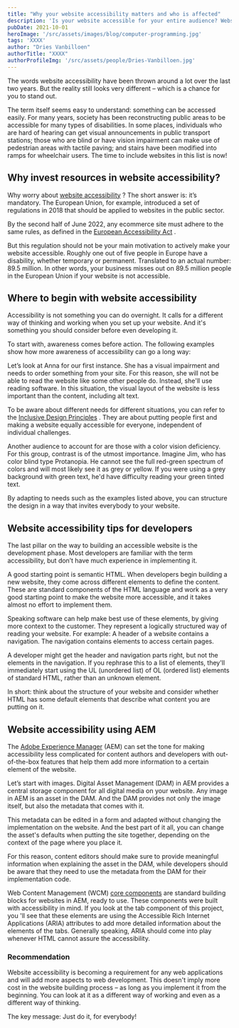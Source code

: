```yaml
---
title: "Why your website accessibility matters and who is affected"
description: 'Is your website accessible for your entire audience? Website accessibility is not only mandatory, but vital – here’s how to achieve it.'
pubDate: 2021-10-01
heroImage: '/src/assets/images/blog/computer-programming.jpg'
tags: 'XXXX'
author: "Dries Vanbilloen"
authorTitle: "XXXX"
authorProfileImg: '/src/assets/people/Dries-Vanbilloen.jpg'
---
```


<LayoutSection backgroundColor="dark">
    <p>The words website accessibility have been thrown around a lot over the last two years. But the reality still looks very different – which is a chance for you to stand out.</p>
    <p>The term itself seems easy to understand: something can be accessed easily. For many years, society has been reconstructing public areas to be accessible for many types of disabilities. In some places, individuals who are hard of hearing can get visual announcements in public transport stations; those who are blind or have vision impairment can make use of pedestrian areas with tactile paving; and stairs have been modified into ramps for wheelchair users. The time to include websites in this list is now!</p>
</LayoutSection>

<LayoutSection>
    <h2>
        Why invest resources in website accessibility?
    </h2>
    <p>
        Why worry about <a href="../why-your-website-accessibility-matters-and-who-is-affected/">website accessibility</a> ? The short answer is: it’s mandatory. The European Union, for example, introduced a set of regulations in 2018 that should be applied to websites in the public sector.
    </p>
    <p>
        By the second half of June 2022, any ecommerce site must adhere to the same rules, as defined in the <a href="https://ec.europa.eu/social/main.jsp?catId=1202">European Accessibility Act</a> .
    </p>
    <p>
        But this regulation should not be your main motivation to actively make your website accessible. Roughly one out of five people in Europe have a disability, whether temporary or permanent. Translated to an actual number: 89.5 million. In other words, your business misses out on 89.5 million people in the European Union if your website is not accessible.
    </p>
    <h2>
        Where to begin with website accessibility
    </h2>
    <p>
        Accessibility is not something you can do overnight. It calls for a different way of thinking and working when you set up your website. And it's something you should consider before even developing it.
    </p>
    <p>
        To start with, awareness comes before action. The following examples show how more awareness of accessibility can go a long way:
    </p>
    <p>
        Let’s look at Anna for our first instance. She has a visual impairment and needs to order something from your site. For this reason, she will not be able to read the website like some other people do. Instead, she'll use reading software. In this situation, the visual layout of the website is less important than the content, including alt text.
    </p>
    <p>
        To be aware about different needs for different situations, you can refer to the <a href="https://inclusivedesignprinciples.org/">Inclusive Design Principles</a> . They are about putting people first and making a website equally accessible for everyone, independent of individual challenges.
    </p>
    <p>
        Another audience to account for are those with a color vision deficiency. For this group, contrast is of the utmost importance. Imagine Jim, who has color blind type Protanopia. He cannot see the full red-green spectrum of colors and will most likely see it as grey or yellow. If you were using a grey background with green text, he'd have difficulty reading your green tinted text.
    </p>
    <p>
        By adapting to needs such as the examples listed above, you can structure the design in a way that invites everybody to your website.
    </p>
    <h2>
        Website accessibility tips for developers
    </h2>
    <p>
        The last pillar on the way to building an accessible website is the development phase. Most developers are familiar with the term accessibility, but don’t have much experience in implementing it.
    </p>
    <p>
        A good starting point is semantic HTML. When developers begin building a new website, they come across different elements to define the content. These are standard components of the HTML language and work as a very good starting point to make the website more accessible, and it takes almost no effort to implement them.
    </p>
    <p>
        Speaking software can help make best use of these elements, by giving more context to the customer. They represent a logically structured way of reading your website. For example: A header of a website contains a navigation. The navigation contains elements to access certain pages.
    </p>
    <p>
        A developer might get the header and navigation parts right, but not the elements in the navigation. If you rephrase this to a list of elements, they'll immediately start using the UL (unordered list) of OL (ordered list) elements of standard HTML, rather than an unknown element.
    </p>
    <p>
        In short: think about the structure of your website and consider whether HTML has some default elements that describe what content you are putting on it.
    </p>
    <h2>
        Website accessibility using AEM
    </h2>
    <p>
        The <a href="../aem-stabilize-optimize/">Adobe Experience Manager</a> (AEM) can set the tone for making accessibility less complicated for content authors and developers with out-of-the-box features that help them add more information to a certain element of the website.
    </p>
    <p>
        Let’s start with images. Digital Asset Management (DAM) in AEM provides a central storage component for all digital media on your website. Any image in AEM is an asset in the DAM. And the DAM provides not only the image itself, but also the metadata that comes with it.
    </p>
    <p>
        This metadata can be edited in a form and adapted without changing the implementation on the website. And the best part of it all, you can change the asset's defaults when putting the site together, depending on the context of the page where you place it.
    </p>
    <p>
        For this reason, content editors should make sure to provide meaningful information when explaining the asset in the DAM, while developers should be aware that they need to use the metadata from the DAM for their implementation code.
    </p>
    <p>
        Web Content Management (WCM) <a href="../aem-core-components-out-of-the-box-that-fits/">core components</a> are standard building blocks for websites in AEM, ready to use. These components were built with accessibility in mind. If you look at the tab component of this project, you 'll see that these elements are using the Accessible Rich Internet Applications (ARIA) attributes to add more detailed information about the elements of the tabs. Generally speaking, ARIA should come into play whenever HTML cannot assure the accessibility.
    </p>
</LayoutSection>
<LayoutSection backgroundColor="dark">
    <h3>
        Recommendation
    </h3>
    <p>
        Website accessibility is becoming a requirement for any web applications and will add more aspects to web development. This doesn't imply more cost in the website building process – as long as you implement it from the beginning. You can look at it as a different way of working and even as a different way of thinking.
    </p>
    <p>
        The key message: Just do it, for everybody!
    </p>
</LayoutSection>